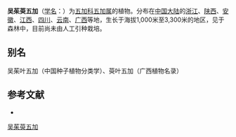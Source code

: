 {{Speciesbox
| name = 吴茱萸五加
| status = 
| status_system = 
| image = 
| genus = Eleutherococcus
| species = evodiaefolius
| authority = Franch.
| subdivision_ranks =[[变种|变种]]
| subdivision =
* 吴茱萸五加 ''E. e.'' var. ''evodiaefolius''
* [[细梗吴茱萸五加|细梗吴茱萸五加]] ''E. e.'' var. ''gracilis''
* [[锈毛吴茱萸五加|锈毛吴茱萸五加]] ''E. e.'' var. ''ferrugineus''
}}

'''吴茱萸五加'''（[[学名|学名]]：{{lang|la|''Eleutherococcus evodiaefolius''}}）为[[五加科|五加科]][[五加属|五加属]]的植物。分布在[[中国大陆|中国大陆]]的[[浙江|浙江]]、[[陕西|陕西]]、[[安徽|安徽]]、[[江西|江西]]、[[四川|四川]]、[[云南|云南]]、[[广西|广西]]等地，生长于海拔1,000米至3,300米的地区，见于森林中，目前尚未由人工引种栽培。

== 别名 ==
吴茱叶五加（中国种子植物分类学）、萸叶五加（广西植物名录）

== 参考文献 ==
<div class="references-small">
* {{cite web| url =http://www.bioinfo.cn/db05/KmzwSpecies.php?action=view&id=29681| title =吴茱萸五加（原变种）| work =《中国高等植物数据库全库》| publisher =中国科学院微生物研究所| author =昆明植物研究所| accessdate =2009-02-26| deadurl =yes| archiveurl =https://web.archive.org/web/20160305004358/http://www.bioinfo.cn/db05/KmzwSpecies.php?action=view&id=29681| archivedate =2016-03-05}}
</div>

[[Category:五加属|吴茱萸五加]]


{{Apiales-stub}}
